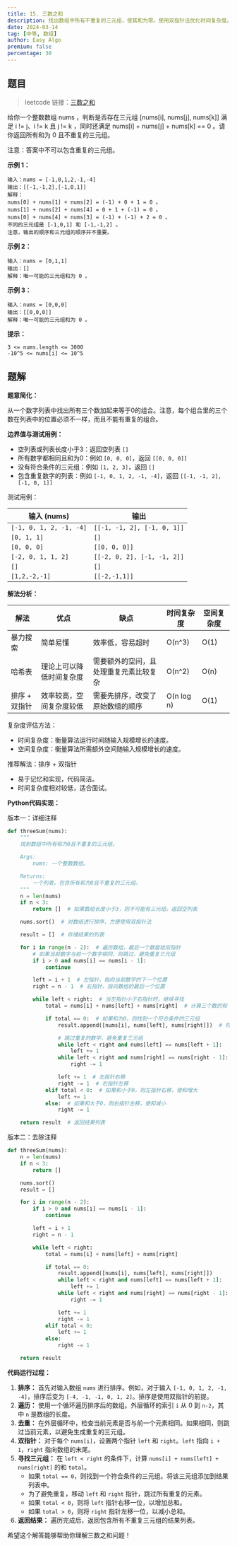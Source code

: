 ```yaml
---
title: 15. 三数之和
description: 找出数组中所有不重复的三元组，使其和为零。使用双指针法优化时间复杂度。
date: 2024-03-14
tag: [中等, 数组]
author: Easy Algo
premium: false
percentage: 30
---
```


## 题目

> leetcode 链接：[三数之和](https://leetcode.cn/problems/3sum/)

给你一个整数数组 nums ，判断是否存在三元组 [nums[i], nums[j], nums[k]] 满足 i != j、i != k 且 j != k ，同时还满足 nums[i] + nums[j] + nums[k] == 0 。请你返回所有和为 0 且不重复的三元组。

注意：答案中不可以包含重复的三元组。

**示例 1：**
```
输入：nums = [-1,0,1,2,-1,-4]
输出：[[-1,-1,2],[-1,0,1]]
解释：
nums[0] + nums[1] + nums[2] = (-1) + 0 + 1 = 0 。
nums[1] + nums[2] + nums[4] = 0 + 1 + (-1) = 0 。
nums[0] + nums[4] + nums[3] = (-1) + (-1) + 2 = 0 。
不同的三元组是 [-1,0,1] 和 [-1,-1,2] 。
注意，输出的顺序和三元组的顺序并不重要。
```

**示例 2：**
```
输入：nums = [0,1,1]
输出：[]
解释：唯一可能的三元组和为 0 。
```

**示例 3：**
```
输入：nums = [0,0,0]
输出：[[0,0,0]]
解释：唯一可能的三元组和为 0 。
```

**提示：**
```
3 <= nums.length <= 3000
-10^5 <= nums[i] <= 10^5
```

## 题解

**题意简化：**

从一个数字列表中找出所有三个数加起来等于0的组合。注意，每个组合里的三个数在列表中的位置必须不一样，而且不能有重复的组合。

**边界值与测试用例：**

*   空列表或列表长度小于3：返回空列表 `[]`
*   所有数字都相同且和为0：例如 `[0, 0, 0]`，返回 `[[0, 0, 0]]`
*   没有符合条件的三元组：例如 `[1, 2, 3]`，返回 `[]`
*   包含重复数字的列表：例如 `[-1, 0, 1, 2, -1, -4]`，返回 `[[-1, -1, 2], [-1, 0, 1]]`

测试用例：

| 输入 (nums)          | 输出                      |
| -------------------- | ------------------------- |
| `[-1, 0, 1, 2, -1, -4]` | `[[-1, -1, 2], [-1, 0, 1]]` |
| `[0, 1, 1]`           | `[]`                      |
| `[0, 0, 0]`           | `[[0, 0, 0]]`           |
| `[-2, 0, 1, 1, 2]`    | `[[-2, 0, 2], [-1, -1, 2]]` |
| `[]`                 | `[]`                      |
| `[1,2,-2,-1]` | `[[-2,-1,1]]` |

**解法分析：**

| 解法               | 优点                               | 缺点                                 | 时间复杂度 | 空间复杂度 |
| ------------------ | ---------------------------------- | ------------------------------------ | -------- | -------- |
| 暴力搜索             | 简单易懂                           | 效率低，容易超时                       | O(n^3)   | O(1)     |
| 哈希表               | 理论上可以降低时间复杂度             | 需要额外的空间，且处理重复元素比较复杂 | O(n^2)   | O(n)     |
| 排序 + 双指针        | 效率较高，空间复杂度较低             | 需要先排序，改变了原始数组的顺序       | O(n log n) | O(1)     |

复杂度评估方法：

*   时间复杂度：衡量算法运行时间随输入规模增长的速度。
*   空间复杂度：衡量算法所需额外空间随输入规模增长的速度。

推荐解法：排序 + 双指针

*   易于记忆和实现，代码简洁。
*   时间复杂度相对较低，适合面试。

**Python代码实现：**

版本一：详细注释

```python
def threeSum(nums):
    """
    找到数组中所有和为0且不重复的三元组。

    Args:
        nums: 一个整数数组。

    Returns:
        一个列表，包含所有和为0且不重复的三元组。
    """
    n = len(nums)
    if n < 3:
        return []  # 如果数组长度小于3，则不可能有三元组，返回空列表

    nums.sort()  # 对数组进行排序，方便使用双指针法

    result = []  # 存储结果的列表

    for i in range(n - 2):  # 遍历数组，最后一个数留给双指针
        # 如果当前数字与前一个数字相同，则跳过，避免重复三元组
        if i > 0 and nums[i] == nums[i - 1]:
            continue

        left = i + 1  # 左指针，指向当前数字的下一个位置
        right = n - 1  # 右指针，指向数组的最后一个位置

        while left < right:  # 当左指针小于右指针时，继续寻找
            total = nums[i] + nums[left] + nums[right]  # 计算三个数的和

            if total == 0:  # 如果和为0，则找到一个符合条件的三元组
                result.append([nums[i], nums[left], nums[right]])  # 将三元组添加到结果列表中

                # 跳过重复的数字，避免重复三元组
                while left < right and nums[left] == nums[left + 1]:
                    left += 1
                while left < right and nums[right] == nums[right - 1]:
                    right -= 1

                left += 1  # 左指针右移
                right -= 1  # 右指针左移
            elif total < 0:  # 如果和小于0，则左指针右移，使和增大
                left += 1
            else:  # 如果和大于0，则右指针左移，使和减小
                right -= 1

    return result  # 返回结果列表
```

版本二：去除注释

```python
def threeSum(nums):
    n = len(nums)
    if n < 3:
        return []

    nums.sort()
    result = []

    for i in range(n - 2):
        if i > 0 and nums[i] == nums[i - 1]:
            continue

        left = i + 1
        right = n - 1

        while left < right:
            total = nums[i] + nums[left] + nums[right]

            if total == 0:
                result.append([nums[i], nums[left], nums[right]])
                while left < right and nums[left] == nums[left + 1]:
                    left += 1
                while left < right and nums[right] == nums[right - 1]:
                    right -= 1

                left += 1
                right -= 1
            elif total < 0:
                left += 1
            else:
                right -= 1

    return result
```

**代码运行过程：**

1.  **排序：** 首先对输入数组 `nums` 进行排序。例如，对于输入 `[-1, 0, 1, 2, -1, -4]`，排序后变为 `[-4, -1, -1, 0, 1, 2]`。排序是使用双指针的前提。
2.  **遍历：** 使用一个循环遍历排序后的数组。外层循环的索引 `i` 从 0 到 `n-2`，其中 `n` 是数组的长度。
3.  **去重：** 在外层循环中，检查当前元素是否与前一个元素相同。如果相同，则跳过当前元素，以避免生成重复的三元组。
4.  **双指针：** 对于每个 `nums[i]`，设置两个指针 `left` 和 `right`。`left` 指向 `i + 1`，`right` 指向数组的末尾。
5.  **寻找三元组：** 在 `left < right` 的条件下，计算 `nums[i] + nums[left] + nums[right]` 的和 `total`。
    *   如果 `total == 0`，则找到一个符合条件的三元组。将该三元组添加到结果列表中。
    *   为了避免重复，移动 `left` 和 `right` 指针，跳过所有重复的元素。
    *   如果 `total < 0`，则将 `left` 指针右移一位，以增加总和。
    *   如果 `total > 0`，则将 `right` 指针左移一位，以减小总和。
6.  **返回结果：** 遍历完成后，返回包含所有不重复三元组的结果列表。

希望这个解答能够帮助你理解三数之和问题！
